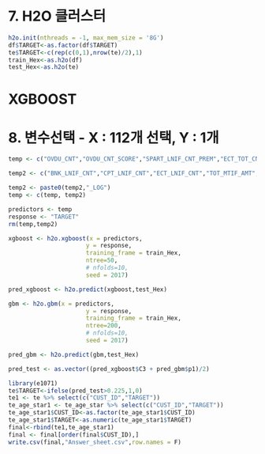 
# 7. H2O 클러스터
```r
h2o.init(nthreads = -1, max_mem_size = '8G')
df$TARGET<-as.factor(df$TARGET)
te$TARGET<-c(rep(c(0,1),nrow(te)/2),1)
train_Hex<-as.h2o(df)
test_Hex<-as.h2o(te)
```

# XGBOOST
# 8. 변수선택 - X : 112개 선택, Y : 1개
```r
temp <- c("OVDU_CNT","OVDU_CNT_SCORE","SPART_LNIF_CNT_PREM","ECT_TOT_CNT_PREM","BNK_CNT_SCORE","CPT_CNT_SCORE","SPART_CNT_SCORE","ECT_CNT_SCORE","SPART_ECP_CPT_CNT","ECT_TOT_AMT_PREM","AVG_OCCR","OCCP_NAME_G","CUST_JOB_INCM","HSHD_INFR_INCM","ACTL_FMLY_NUM","LAST_CHLD_AGE","MATE_OCCP_NAME_G","MATE_JOB_INCM","JOB_RATE","JOB_RATE2","OCCP_NAME_G2","OTHR_INCM","CUST_ACTL_INS_PREM","INCM_GRUP","DIFF_OVDU_RATE","PER_GDINS_PREM","AUTR_FAIL_MCNT_FREQ","AGE","SEX","AGE_SCORE_CHI","AGE_SCORE_PROP","TEL_MBSP_GRAD","MOBL_FATY_PRC","TEL_CNTT_QTR","NUM_DAY_SUSP","PAYM_METD","LINE_STUS","PAYM_METD_NUM","LT1Y_MXOD_Y_PROP","SPART_LNIF_CNT","TOT_LNIF_CNT","CPT_TOT_CNT_PREM","CNT_SCORE_AVG","TOT_LNIF_AMT","CPT_LNIF_AMT_PREM","CRDT_OCCR_MDIF","SPTCT_OCCR_MDIF","CRDT_CARD_CNT","CTCD_OCCR_MDIF","LT1Y_PEOD_RATE","AUTR_FAIL_MCNT","FMLY_PLPY_CNT","ARPU","CRMM_OVDU_AMT","MOBL_PRIN","MXOD_YN")

temp2 <- c("BNK_LNIF_CNT","CPT_LNIF_CNT","ECT_LNIF_CNT","TOT_MTIF_AMT","CPT_LNIF_CNT_PREM","ECT_LNIF_CNT_PREM","TOT_CLIF_AMT","BNK_LNIF_AMT","CPT_LNIF_AMT","BNK_GUIF_AMT","BNK_LNIF_AMT_AVG","CPT_LNIF_AMT_AVG","INCM_LNIF_RATE_IND","INCM_LNIF_RATE_COU","INCM_LNIF_RATE_FAM","TOT_CLIF_AMT_PREM","TOT_MTIF_AMT_PREM","BNK_LNIF_AMT_PREM","ECT_LNIF_AMT","CB_GUIF_AMT","PREM_OVDU_RATE","GDINS_MON_PREM","SVINS_MON_PREM","FMLY_GDINS_MNPREM","FMLY_SVINS_MNPREM","MAX_MON_PREM","TOT_PREM","FMLY_TOT_PREM","PREM_OVDU_AMT","PER_TOT_PREM","PREM_OVDU_AMT","PER_TOT_PREM","FYCM_PAID_AMT","FMLY_CLAM_CNT","AVG_CALL_TIME","AVG_CALL_FREQ","MON_TLFE_AMT","LT1Y_MXOD_AMT","TEL_CUS_MDIF","SPART_LNIF_CNT","TOT_LNIF_CNT","CPT_TOT_CNT_PREM","CNT_SCORE_AVG","TOT_LNIF_AMT","CPT_LNIF_AMT_PREM","CRDT_OCCR_MDIF","SPTCT_OCCR_MDIF","CRDT_CARD_CNT","CTCD_OCCR_MDIF","LT1Y_PEOD_RATE","AUTR_FAIL_MCNT","FMLY_PLPY_CNT","ARPU","CRMM_OVDU_AMT","MOBL_PRIN","MXOD_YN")

temp2 <- paste0(temp2,"_LOG")
temp <- c(temp, temp2)

predictors <- temp
response <- "TARGET"
rm(temp,temp2)
```

```r
xgboost <- h2o.xgboost(x = predictors,
                      y = response,
                      training_frame = train_Hex,
                      ntree=50,
                      # nfolds=10,
                      seed = 2017)

pred_xgboost <- h2o.predict(xgboost,test_Hex)

gbm <- h2o.gbm(x = predictors,
                      y = response,
                      training_frame = train_Hex,
                      ntree=200,
                      # nfolds=10,
                      seed = 2017)

pred_gbm <- h2o.predict(gbm,test_Hex)

pred_test <- as.vector((pred_xgboost$C3 + pred_gbm$p1)/2)

```



```r
library(e1071)
te$TARGET<-ifelse(pred_test>0.225,1,0)
te1 <- te %>% select(c("CUST_ID","TARGET"))
te_age_star1 <- te_age_star %>% select(c("CUST_ID","TARGET"))
te_age_star1$CUST_ID<-as.factor(te_age_star1$CUST_ID)
te_age_star1$TARGET<-as.numeric(te_age_star1$TARGET)
final<-rbind(te1,te_age_star1)
final <- final[order(final$CUST_ID),]
write.csv(final,"Answer_sheet.csv",row.names = F)
```
